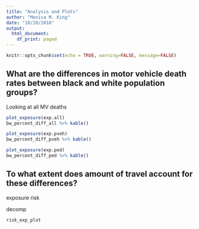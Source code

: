 ```yaml
---
title: "Analysis and Plots"
author: "Monica M. King"
date: "10/10/2018"
output:
  html_document:
    df_print: paged
---
```


```r
knitr::opts_chunk$set(echo = TRUE, warning=FALSE, message=FALSE)
```

## What are the differences in motor vehicle death rates between black and white population groups? 

Looking at all MV deaths

```r
plot_exposure(exp.all)
bw_percent_diff_all %>% kable()
```

```r
plot_exposure(exp.pveh)
bw_percent_diff_pveh %>% kable()
```

```r
plot_exposure(exp.ped)
bw_percent_diff_ped %>% kable()
```

## To what extent does amount of travel account for these differences? 

exposure
risk

decomp
```r
risk_exp_plot
```
